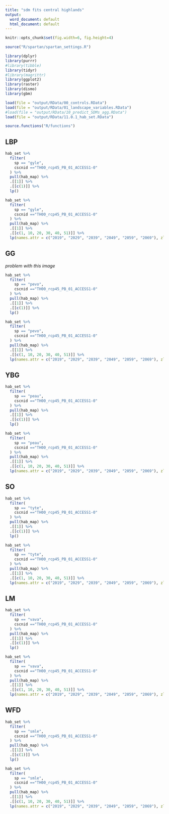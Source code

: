 ```yaml
---
title: "sdm fits central highlands"
output:
  word_document: default
  html_document: default
---
```


```r
knitr::opts_chunk$set(fig.width=6, fig.height=4)
```



```r
source("R/spartan/spartan_settings.R")
```


```r
library(dplyr)
library(purrr)
#library(tibble)
library(tidyr)
#library(magrittr)
library(ggplot2)
library(raster)
library(dismo)
library(gbm)
```

```r
load(file = "output/RData/00_controls.RData")
load(file = "output/RData/01_landscape_variables.RData")
#load(file = "output/RData/10_predict_SDMs_agg.RData")
load(file = "output/RData/11.0.1_hab_set.RData")
```

```r
source.functions("R/functions")
```


## LBP
```r
hab_set %>%
  filter(
    sp == "gyle",
    cscnid =="TH00_rcp45_PB_01_ACCESS1-0"
  ) %>%
  pull(hab_map) %>%
  .[[1]] %>%
  .[[c(1)]] %>%
  lp()
```


```r
hab_set %>%
  filter(
    sp == "gyle",
    cscnid =="TH00_rcp45_PB_01_ACCESS1-0"
  ) %>%
  pull(hab_map) %>%
  .[[1]] %>%
  .[[c(1, 10, 20, 30, 40, 51)]] %>%
  lp(names.attr = c("2019", "2029", "2039", "2049", "2059", "2069"), zlim = c(0, 1))
```

## GG
*problem with this image*
```r
hab_set %>%
  filter(
    sp == "pevo",
    cscnid =="TH00_rcp45_PB_01_ACCESS1-0"
  ) %>%
  pull(hab_map) %>%
  .[[1]] %>%
  .[[c(1)]] %>%
  lp()
```


```r
hab_set %>%
  filter(
    sp == "pevo",
    cscnid =="TH00_rcp45_PB_01_ACCESS1-0"
  ) %>%
  pull(hab_map) %>%
  .[[1]] %>%
  .[[c(1, 10, 20, 30, 40, 51)]] %>%
  lp(names.attr = c("2019", "2029", "2039", "2049", "2059", "2069"), zlim = c(0, 1))
```

## YBG

```r
hab_set %>%
  filter(
    sp == "peau",
    cscnid =="TH00_rcp45_PB_01_ACCESS1-0"
  ) %>%
  pull(hab_map) %>%
  .[[1]] %>%
  .[[c(1)]] %>%
  lp()
```


```r
hab_set %>%
  filter(
    sp == "peau",
    cscnid =="TH00_rcp45_PB_01_ACCESS1-0"
  ) %>%
  pull(hab_map) %>%
  .[[1]] %>%
  .[[c(1, 10, 20, 30, 40, 51)]] %>%
  lp(names.attr = c("2019", "2029", "2039", "2049", "2059", "2069"), zlim = c(0, 1))
```
## SO

```r
hab_set %>%
  filter(
    sp == "tyte",
    cscnid =="TH00_rcp45_PB_01_ACCESS1-0"
  ) %>%
  pull(hab_map) %>%
  .[[1]] %>%
  .[[c(1)]] %>%
  lp()
```


```r
hab_set %>%
  filter(
    sp == "tyte",
    cscnid =="TH00_rcp45_PB_01_ACCESS1-0"
  ) %>%
  pull(hab_map) %>%
  .[[1]] %>%
  .[[c(1, 10, 20, 30, 40, 51)]] %>%
  lp(names.attr = c("2019", "2029", "2039", "2049", "2059", "2069"), zlim = c(0, 1))
```

## LM
```r
hab_set %>%
  filter(
    sp == "vava",
    cscnid =="TH00_rcp45_PB_01_ACCESS1-0"
  ) %>%
  pull(hab_map) %>%
  .[[1]] %>%
  .[[c(1)]] %>%
  lp()
```


```r
hab_set %>%
  filter(
    sp == "vava",
    cscnid =="TH00_rcp45_PB_01_ACCESS1-0"
  ) %>%
  pull(hab_map) %>%
  .[[1]] %>%
  .[[c(1, 10, 20, 30, 40, 51)]] %>%
  lp(names.attr = c("2019", "2029", "2039", "2049", "2059", "2069"), zlim = c(0, 1))
```

## WFD
```r
hab_set %>%
  filter(
    sp == "smle",
    cscnid =="TH00_rcp45_PB_01_ACCESS1-0"
  ) %>%
  pull(hab_map) %>%
  .[[1]] %>%
  .[[c(1)]] %>%
  lp()
```


```r
hab_set %>%
  filter(
    sp == "smle",
    cscnid =="TH00_rcp45_PB_01_ACCESS1-0"
  ) %>%
  pull(hab_map) %>%
  .[[1]] %>%
  .[[c(1, 10, 20, 30, 40, 51)]] %>%
  lp(names.attr = c("2019", "2029", "2039", "2049", "2059", "2069"), zlim = c(0, 1))
```